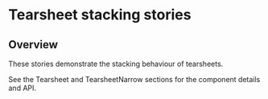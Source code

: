# Tearsheet stacking stories

## Overview

These stories demonstrate the stacking behaviour of tearsheets.

See the Tearsheet and TearsheetNarrow sections for the component details and
API.
